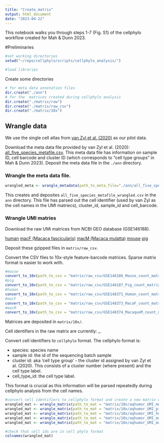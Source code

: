 ```yaml
---
title: "Create_matrix"
output: html_document
date: "2023-04-22"
---
```


This notebook walks you through steps 1-7 (Fig. S1) of the cellphylo workflow created for Mah & Dunn 2023. 

#Preliminaries
```r
#set working directories
setwd("~/repo/cellphylo/scripts/cellphylo_analysis/")

#load libraries

```

Create some directories
```r

# for meta data annotation files
dir.create("./ann")
# for the  matrices created during cellphylo analysis
dir.create("./matrix/raw")
dir.create("./matrix/raw_csv")
dir.create("./matrix/10x")

```

## Wrangle data
We use the single cell atlas from [van Zyl et al. (2020)](https://doi.org/10.1073/pnas.2001250117) as our pilot data.

Download the meta data file provided by van Zyl et al. (2020): [all_five_species_metafile.csv](https://singlecell.broadinstitute.org/single_cell/study/SCP780/).
This meta data file has information on sample ID, cell barcode and cluster ID (which corresponds to "cell type groups" in Mah & Dunn 2023).
Deposit the meta data file in the `./ann` directory.

### Wrangle the meta data file. 
```r

wrangled_meta <- wrangle_metadata(path_to_meta_file="./ann/all_five_species_metafile.csv")

```

This creates and deposites `all_five_species_metafile_wrangled.csv` in the `ann` directory. This file has parsed out the cell identifier (used by van Zyl as the cell names in the UMI matriecs), cluster_id, sample_id and cell_barcode.

### Wrangle UMI matries
Download the raw UMi matrices from NCBI GEO database (GSE146188).

[human](https://www.ncbi.nlm.nih.gov/geo/query/acc.cgi?acc=GSE148371)
[macF (Macaca fascicularis)](https://www.ncbi.nlm.nih.gov/geo/query/acc.cgi?acc=GSE148373)
[macM (Macaca mulatta)](https://www.ncbi.nlm.nih.gov/geo/query/acc.cgi?acc=GSE148374)
[mouse](https://www.ncbi.nlm.nih.gov/geo/query/acc.cgi?acc=GSE146186)
[pig](https://www.ncbi.nlm.nih.gov/geo/query/acc.cgi?acc=GSE146187)

Deposit these gzipped files in `matrix/raw_csv`.

Convert the CSV files to 10x-style feature-barcode matrices. Sparse matrix format is easier to work with.
```r

#mouse
convert_to_10x(path_to_csv = "matrix/raw_csv/GSE146186_Mouse_count_matrix.csv.gz" , dir_name = "aqhumor_UMI_mouse")
#pig
convert_to_10x(path_to_csv = "matrix/raw_csv/GSE146187_Pig_count_matrix.csv.gz" , dir_name = "aqhumor_UMI_pig")
#human
convert_to_10x(path_to_csv = "matrix/raw_csv/GSE148371_Human_count_matrix.csv.gz" , dir_name = "aqhumor_UMI_human")
#macF
convert_to_10x(path_to_csv = "matrix/raw_csv/GSE148373_MacaF_count_matrix.csv.gz" , dir_name = "aqhumor_UMI_macF")
#macM 
convert_to_10x(path_to_csv = "matrix/raw_csv/GSE148374_MacaqueM_count_matrix.csv.gz" , dir_name = "aqhumor_UMI_macM")

```
Matrices are deposited in `matrix/10x/`.


Cell identifiers in the raw matrix are currently:
<sample_id>_<cell_barcode>.

Convert cell identifiers to `cellphylo` format.
The cellphylo format is:

<species>_<sample_id>_<cluster_id>_<cell_type_id>_<cell_barcode>

- species: species name
- sample id: the id of the sequencing batch sample
- cluster id: aka 'cell type group' - the cluster id assigned by van Zyl et al. (2020). This consists of a cluster number (where present) and the cell type label.
- cell_type_id: the cell type label.

This format is crucial as this information will be parsed repeatedly during cellphylo analysis from the cell names.

```r

#convert cell identifiers to cellphylo format and create a new matrix with this new format
wrangled_mat <- wrangle_matrix(path_to_mat = "matrix/10x/aqhumor_UMI_mouse", metadata_file = "ann/all_five_species_metafile_wrangled.csv" , species = "mouse")
wrangled_mat <- wrangle_matrix(path_to_mat = "matrix/10x/aqhumor_UMI_pig", metadata_file = "ann/all_five_species_metafile_wrangled.csv" , species = "pig")
wrangled_mat <- wrangle_matrix(path_to_mat = "matrix/10x/aqhumor_UMI_human", metadata_file = "ann/all_five_species_metafile_wrangled.csv" , species = "human")
wrangled_mat <- wrangle_matrix(path_to_mat = "matrix/10x/aqhumor_UMI_macF", metadata_file = "ann/all_five_species_metafile_wrangled.csv" , species = "macF")
wrangled_mat <- wrangle_matrix(path_to_mat = "matrix/10x/aqhumor_UMI_macM", metadata_file = "ann/all_five_species_metafile_wrangled.csv" , species = "macM")

#check that cell ids are in cell phylo format
colnames(wrangled_mat)

```
